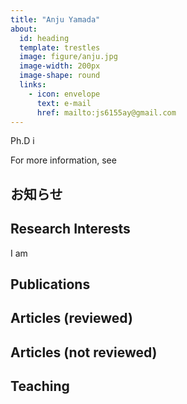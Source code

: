```yaml
---
title: "Anju Yamada"
about: 
  id: heading
  template: trestles
  image: figure/anju.jpg
  image-width: 200px
  image-shape: round
  links:
    - icon: envelope
      text: e-mail
      href: mailto:js6155ay@gmail.com
---
```


::: {#heading}
Ph.D i

For more information, see
:::

::: callout-note
## お知らせ
:::

## Research Interests

I am

## Publications

::: panel-tabset
## Articles (reviewed)

## Articles (not reviewed)
:::

## Teaching